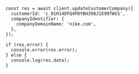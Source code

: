 ```tsx
const res = await client.updateCustomerCompany({
  customerId: 'c_01H14DFQ4PDYBH398J1E99TWSS',
  companyIdentifier: {
    companyDomainName: 'nike.com',
  },
});

if (res.error) {
  console.error(res.error);
} else {
  console.log(res.data);
}
```
